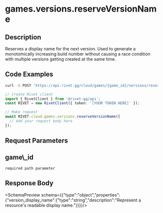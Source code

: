 
# games.versions.reserveVersionName



## Description

Reserves a display name for the next version. Used to generate a monotomically increasing build number without causing a race condition with multiple versions getting created at the same time.


## Code Examples

<CodeGroup title='Request' tag='POST' label='https://api.rivet.gg/cloud/games/{game_id}/versions/reserve-name'>

```bash {{ "title": "cURL" }}
curl -X POST 'https://api.rivet.gg/cloud/games/{game_id}/versions/reserve-name'
```

```ts
// Create Rivet client
import { RivetClient } from '@rivet-gg/api';
const RIVET = new RivetClient({ token: '[YOUR TOKEN HERE]' });

// Make request
await RIVET.cloud.games.versions.reserveVersionName({
  // Add your request body here
});
```

</CodeGroup>

## Request Parameters
<div className="property ml-4">
<div className="flex flex-row items-center my-2">
<h2 className="text-lg font-bold text-cream-50 m-0">game\_id</h2><code className="m-0 ml-4 pb-0 pt-0.5 text-cream-500"><span className="font-normal text-cream-600">required</span> path parameter</code>
</div>

</div>

## Response Body
<SchemaPreview schema={{"type":"object","properties":{"version_display_name":{"type":"string","description":"Represent a resource's readable display name."}}}}/>
